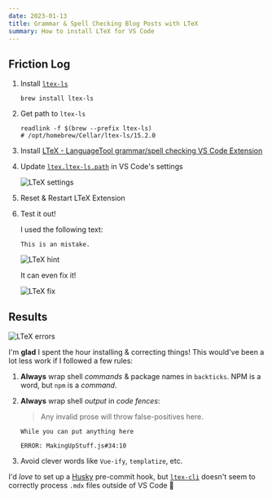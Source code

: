 ```yaml
---
date: 2023-01-13
title: Grammar & Spell Checking Blog Posts with LTeX
summary: How to install LTeX for VS Code
---
```


## Friction Log

1. Install [`ltex-ls`](https://github.com/valentjn/ltex-ls)

   ```shell
   brew install ltex-ls
   ```

2. Get path to `ltex-ls`

   ```shell
   readlink -f $(brew --prefix ltex-ls)
   # /opt/homebrew/Cellar/ltex-ls/15.2.0
   ```

3. Install [LTeX - LanguageTool grammar/spell checking VS Code Extension](https://marketplace.visualstudio.com/items?itemName=valentjn.vscode-ltex)

4. Update [`ltex.ltex-ls.path`](https://valentjn.github.io/ltex/settings.html#ltexltex-lspath) in VS Code's settings

   ![LTeX settings](/static/images/ltex.settings.png)

5. Reset & Restart LTeX Extension

6. Test it out!

   I used the following text:

   ```
   This is an mistake.
   ```

   ![LTeX hint](/static/images/ltex.hint.png)

   It can even fix it!

   ![LTeX fix](/static/images/ltex.fix.png)

## Results

![LTeX errors](/static/images/ltex.errors.png)

I'm **glad** I spent the hour installing & correcting things! This would've been a lot less work if I followed a few rules:

1. **Always** wrap shell _commands_ & package names in `backticks`. NPM is a word, but `npm` is a _command_.

2. **Always** wrap shell _output_ in _code fences_:

   > Any invalid prose will throw false-positives here.

   ```
   While you can put anything here

   ERROR: MakingUpStuff.js#34:10
   ```

3. Avoid clever words like `Vue-ify`, `templatize`, etc.

I'd _love_ to set up a [Husky](https://typicode.github.io/husky/#/) pre-commit hook, but [`ltex-cli`](https://valentjn.github.io/ltex/ltex-ls/cli-usage.html) doesn't seem to correctly process `.mdx` files outside of VS Code 🤔

